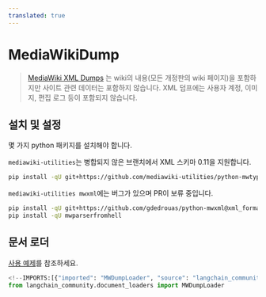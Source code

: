 ```yaml
---
translated: true
---
```


# MediaWikiDump

>[MediaWiki XML Dumps](https://www.mediawiki.org/wiki/Manual:Importing_XML_dumps) 는 wiki의 내용(모든 개정판의 wiki 페이지)을 포함하지만 사이트 관련 데이터는 포함하지 않습니다. XML 덤프에는 사용자 계정, 이미지, 편집 로그 등이 포함되지 않습니다.

## 설치 및 설정

몇 가지 python 패키지를 설치해야 합니다.

`mediawiki-utilities`는 병합되지 않은 브랜치에서 XML 스키마 0.11을 지원합니다.

```bash
pip install -qU git+https://github.com/mediawiki-utilities/python-mwtypes@updates_schema_0.11
```

`mediawiki-utilities mwxml`에는 버그가 있으며 PR이 보류 중입니다.

```bash
pip install -qU git+https://github.com/gdedrouas/python-mwxml@xml_format_0.11
pip install -qU mwparserfromhell
```

## 문서 로더

[사용 예제](/docs/integrations/document_loaders/mediawikidump)를 참조하세요.

```python
<!--IMPORTS:[{"imported": "MWDumpLoader", "source": "langchain_community.document_loaders", "docs": "https://api.python.langchain.com/en/latest/document_loaders/langchain_community.document_loaders.mediawikidump.MWDumpLoader.html", "title": "MediaWikiDump"}]-->
from langchain_community.document_loaders import MWDumpLoader
```
